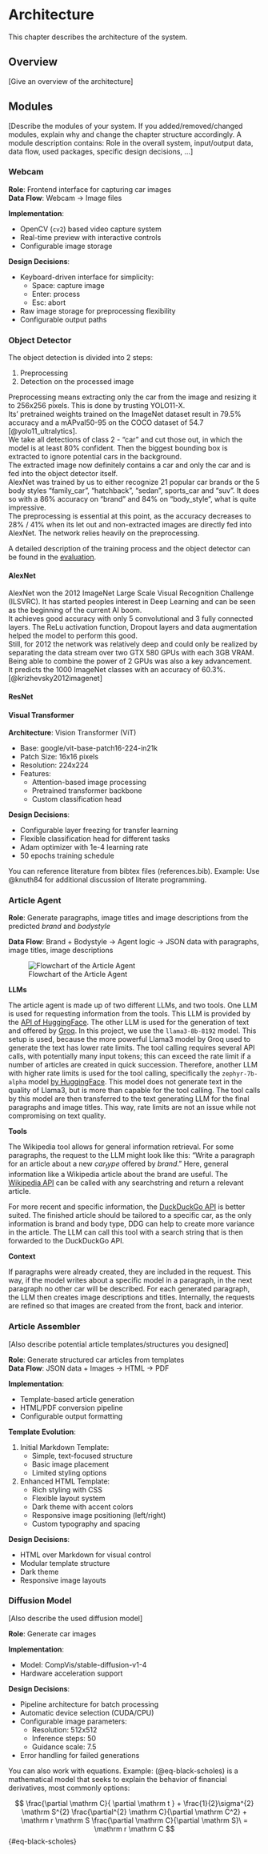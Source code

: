 # Architecture

This chapter describes the architecture of the system.

## Overview

[Give an overview of the architecture]

## Modules 

[Describe the modules of your system. If you added/removed/changed modules, explain why and change the chapter structure accordingly. A module description contains: Role in the overall system, input/output data, data flow, used packages, specific design decisions, ...]

### Webcam 

**Role**: Frontend interface for capturing car images  
**Data Flow**: Webcam → Image files  

**Implementation**:

- OpenCV (`cv2`) based video capture system
- Real-time preview with interactive controls
- Configurable image storage

**Design Decisions**:

- Keyboard-driven interface for simplicity:
    - Space: capture image
    - Enter: process
    - Esc: abort
- Raw image storage for preprocessing flexibility
- Configurable output paths


### Object Detector 

The object detection is divided into 2 steps:

1. Preprocessing
2. Detection on the processed image

Preprocessing means extracting only the car from the image and resizing it to 256x256 pixels. This is done by trusting YOLO11-X. \
Its' pretrained weights trained on the ImageNet dataset result in 79.5% accuracy and a mAPval50-95 on the COCO dataset of 54.7 [@yolo11_ultralytics]. \
We take all detections of class 2 - "car" and cut those out, in which the model is at least 80% confident. Then the biggest bounding box is extracted to ignore potential cars in the background. \
The extracted image now definitely contains a car and only the car and is fed into the object detector itself. \
AlexNet was trained by us to either recognize 21 popular car brands or the 5 body styles "family_car", "hatchback", "sedan", sports_car and "suv". It does so with a 86% accuracy on "brand" and 84% on "body_style", what is quite impressive. \
The preprocessing is essential at this point, as the accuracy decreases to 28% / 41% when its let out and non-extracted images are directly fed into AlexNet. The network relies heavily on the preprocessing. \

A detailed description of the training process and the object detector can be found in the [evaluation](evaluation.qmd#image-classifier).

#### AlexNet

AlexNet won the 2012 ImageNet Large Scale Visual Recognition Challenge (ILSVRC). It has started peoples interest in Deep Learning and can be seen as the beginning of the current AI boom. \
It achieves good accuracy with only 5 convolutional and 3 fully connected layers. The ReLu activation function, Dropout layers and data augmentation helped the model to perform this good. \
Still, for 2012 the network was relatively deep and could only be realized by separating the data stream over two GTX 580 GPUs with each 3GB VRAM. Being able to combine the power of 2 GPUs was also a key advancement. \
It predicts the 1000 ImageNet classes with an accuracy of 60.3%. \
[@krizhevsky2012imagenet]

#### ResNet

#### Visual Transformer
**Architecture**: Vision Transformer (ViT)

- Base: google/vit-base-patch16-224-in21k
- Patch Size: 16x16 pixels
- Resolution: 224x224
- Features:
  - Attention-based image processing
  - Pretrained transformer backbone
  - Custom classification head

**Design Decisions**:

- Configurable layer freezing for transfer learning
- Flexible classification head for different tasks
- Adam optimizer with 1e-4 learning rate
- 50 epochs training schedule

::: {.callout-tip}
You can reference literature from bibtex files (references.bib). Example: Use @knuth84 for additional discussion of literate programming.
:::

### Article Agent 

<!-- [Also describe the used tools (e.g. wikipedia) and the reason for that choice] -->
**Role**: Generate paragraphs, image titles and image descriptions from the predicted $brand$ and $bodystyle$


**Data Flow**: Brand + Bodystyle → Agent logic → JSON data with paragraphs, image titles, image descriptions

![Flowchart of the Article Agent](images/flowchart_article_agent.svg)

**LLMs**

The article agent is made up of two different LLMs, and two tools. One LLM is used for requesting information from the tools. This LLM is provided by the [API of HuggingFace](https://python.langchain.com/docs/integrations/llms/huggingface_endpoint/). The other LLM is used for the generation of text and offered by [Groq](https://python.langchain.com/docs/integrations/chat/groq/). In this project, we use the `llama3-8b-8192` model. This setup is used, because the more powerful Llama3 model by Groq used to generate the text has lower rate limits. The tool calling requires several API calls, with potentially many input tokens; this can exceed the rate limit if a number of articles are created in quick succession. Therefore, another LLM with higher rate limits is used for the tool calling, specifically the `zephyr-7b-alpha` model [by HuggingFace](https://huggingface.co/HuggingFaceH4/zephyr-7b-alpha). This model does not generate text in the quality of Llama3, but is more than capable for the tool calling. The tool calls by this model are then transferred to the text generating LLM for the final paragraphs and image titles. This way, rate limits are not an issue while not compromising on text quality.

**Tools**

The Wikipedia tool allows for general information retrieval.  For some paragraphs, the request to the LLM might look like this: "Write a paragraph for an article about a new $car_type$ offered by $brand$." Here, general information like a Wikipedia article about the brand are useful. The [Wikipedia API](https://python.langchain.com/docs/integrations/retrievers/wikipedia/) can be called with any searchstring and return a relevant article.

For more recent and specific information, the [DuckDuckGo API](https://python.langchain.com/docs/integrations/tools/ddg/) is better suited. The finished article should be tailored to a specific car, as the only information is brand and body type, DDG can help to create more variance in the article. The LLM can call this tool with a search string that is then forwarded to the DuckDuckGo API.

**Context**

If paragraphs were already created, they are included in the request. This way, if the model writes about a specific model in a paragraph, in the next paragraph no other car will be described. For each generated paragraph, the LLM then creates image descriptions and titles. Internally, the requests are refined so that images are created from the front, back and interior. 

### Article Assembler 

[Also describe potential article templates/structures you designed]

**Role**: Generate structured car articles from templates  
**Data Flow**: JSON data + Images → HTML → PDF

**Implementation**:

- Template-based article generation
- HTML/PDF conversion pipeline
- Configurable output formatting

**Template Evolution**:

1. Initial Markdown Template:
   - Simple, text-focused structure
   - Basic image placement
   - Limited styling options

2. Enhanced HTML Template:
   - Rich styling with CSS
   - Flexible layout system
   - Dark theme with accent colors
   - Responsive image positioning (left/right)
   - Custom typography and spacing

**Design Decisions**:

- HTML over Markdown for visual control
- Modular template structure
- Dark theme
- Responsive image layouts

### Diffusion Model 

[Also describe the used diffusion model]

**Role**: Generate car images

**Implementation**:

- Model: CompVis/stable-diffusion-v1-4
- Hardware acceleration support

**Design Decisions**:

- Pipeline architecture for batch processing
- Automatic device selection (CUDA/CPU)
- Configurable image parameters:
  - Resolution: 512x512
  - Inference steps: 50
  - Guidance scale: 7.5
- Error handling for failed generations



::: {.callout-tip}
You can also work with equations. Example:
 (@eq-black-scholes) is a mathematical model that seeks to explain the behavior of financial derivatives, most commonly options:

$$
\frac{\partial \mathrm C}{ \partial \mathrm t } + \frac{1}{2}\sigma^{2} \mathrm S^{2}
\frac{\partial^{2} \mathrm C}{\partial \mathrm C^2}
  + \mathrm r \mathrm S \frac{\partial \mathrm C}{\partial \mathrm S}\ =
  \mathrm r \mathrm C 
$$ {#eq-black-scholes}

:::